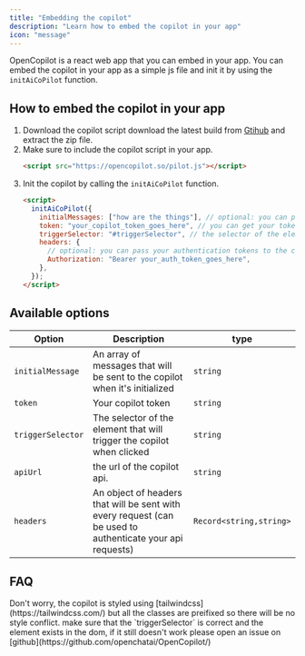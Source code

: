 ```yaml
---
title: "Embedding the copilot"
description: "Learn how to embed the copilot in your app"
icon: "message"
---
```


OpenCopilot is a react web app that you can embed in your app. You can embed the copilot in your app as a simple js file and init it by using the `initAiCoPilot` function.

## How to embed the copilot in your app

1. Download the copilot script
   download the latest build from [Gtihub](https://github.com/openchatai/OpenCopilot/actions)
   and extract the zip file.
2. Make sure to include the copilot script in your app.
   ```html
   <script src="https://opencopilot.so/pilot.js"></script>
   ```
3. Init the copilot by calling the `initAiCoPilot` function.
   ```html
   <script>
     initAiCoPilot({
       initialMessages: ["how are the things"], // optional: you can pass an array of messages that will be sent to the copilot when it's initialized
       token: "your_copilot_token_goes_here", // you can get your token from https://cloud.opencopilot.so
       triggerSelector: "#triggerSelector", // the selector of the element that will trigger the copilot when clicked
       headers: {
         // optional: you can pass your authentication tokens to the copilot or any other header you want to send with every request
         Authorization: "Bearer your_auth_token_goes_here",
       },
     });
   </script>
   ```

## Available options

| Option            | Description                                                                                               | type                    |
| ----------------- | --------------------------------------------------------------------------------------------------------- | ----------------------- |
| `initialMessage`  | An array of messages that will be sent to the copilot when it's initialized                               | `string`                |
| `token`           | Your copilot token                                                                                        | `string`                |
| `triggerSelector` | The selector of the element that will trigger the copilot when clicked                                    | `string`                |
| `apiUrl`          | the url of the copilot api.                                                                               | `string`                |
| `headers`         | An object of headers that will be sent with every request (can be used to authenticate your api requests) | `Record<string,string>` |

## FAQ

<AccordionGroup>
  <Accordion title="the website is styled using tailwindcss is there will be style conflict?">
    Don't worry, the copilot is styled using
    [tailwindcss](https://tailwindcss.com/) but all the classes are preifixed so
    there will be no style conflict.
  </Accordion>

  <Accordion title="the copilot widget is not showing up">
    make sure that the `triggerSelector` is correct and the element exists in
    the dom, if it still doesn't work please open an issue on
    [github](https://github.com/openchatai/OpenCopilot/)
  </Accordion>
</AccordionGroup>
